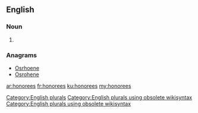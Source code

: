 ==English==

===Noun===
{{head|en}}

# {{plural of|honoree}}

===Anagrams===
* [[Osrhoene#English|Osrhoene]]
* [[Osrohene#English|Osrohene]]

[[Category:English plurals]][[Category:English plurals using obsolete wikisyntax]][[Category:English plurals using obsolete wikisyntax]]

[[ar:honorees]]
[[fr:honorees]]
[[ku:honorees]]
[[my:honorees]]